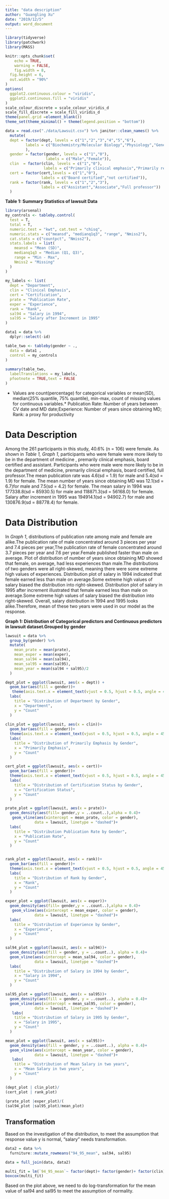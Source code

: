 ```yaml
---
title: "data description"
author: "Guangling Xu"
date: "2019/12/5"
output: word_document
---
```

```r
library(tidyverse)
library(patchwork)
library(MASS)

knitr::opts_chunk$set(
    echo = TRUE,
    warning = FALSE,
    fig.width = 8, 
  fig.height = 6,
  out.width = "90%"
)
options(
  ggplot2.continuous.colour = "viridis",
  ggplot2.continuous.fill = "viridis"
)
scale_colour_discrete = scale_colour_viridis_d
scale_fill_discrete = scale_fill_viridis_d
theme(panel.grid =element_blank()) 
theme_set(theme_minimal() + theme(legend.position = "bottom"))
```


```r
data = read.csv("./data/Lawsuit.csv") %>% janitor::clean_names() %>% 
  mutate(
  dept = factor(dept, levels = c("1","2","3","4","5","6"),
         labels = c("Biochemistry/Molecular Biology","Physiology","Genetics","Pediatrics","Medicine","Surgery")
         ),
  gender = factor(gender, levels = c("1","0"),
                  labels = c("Male","Female")),
  clin  = factor(clin, levels = c("1","0"),
                 labels = c("Primarily clinical emphasis","Primarily research emphasis")),
  cert = factor(cert,levels = c("1","0"),
                labels = c("Board certified","not certified")),
  rank = factor(rank, levels = c("1","2","3"),
                labels = c("Assistant","Associate","Full professor"))
  )
```


**Table 1: Summary Statistics of lawsuit Data**
```r
library(arsenal)
my_controls <- tableby.control(
  test = T,
  total = T,
  numeric.test = "kwt", cat.test = "chisq",
  numeric.stats = c("meansd", "medianq1q3", "range", "Nmiss2"),
  cat.stats = c("countpct", "Nmiss2"),
  stats.labels = list(
    meansd = "Mean (SD)",
    medianq1q3 = "Median (Q1, Q3)",
    range = "Min - Max",
    Nmiss2 = "Missing"
  )
)
 
my_labels <- list(
  dept = "Department",
  clin = "Clinical Emphasis",
  cert = "Certification",
  prate = "Publication Rate",
  exper = "Experience",
  rank = "Rank",
  sal94 = "Salary in 1994",
  sal95 = "Salary after Increment in 1995"
)

data1 = data %>% 
  dplyr::select(-id)

table_two <- tableby(gender ~ .,
  data = data1 ,
  control = my_controls
)
 
summary(table_two,
  labelTranslations = my_labels,
  pfootnote = TRUE,text = FALSE
) 
```

* Values are count(percentage) for categorical variables or mean(SD), median(25% quantile, 75% quantile), min-max, count of missing values for continuous variables.* Publication Rate: Number of years between CV date and MD date;Experience: Number of years since obtaining MD; Rank: a proxy for productivity

Data Description
================================
Among the 261 participants in this study, 40.6% (n = 106) were female. As shown in *Table 1, Graph 1*, participants who were female were more likely to be in the department of medicine , premarily clinical emphasis, board certified and assistant. Participants who were male were more likely to be in the department of medicine, premarily clinical emphasis, board certified, full professor.The mean publication rate was 4.6(sd = 1.9) for male and 5.4(sd = 1.9) for female. The mean number of years since obtaining MD was 12.1(sd = 6.7)for male and 7.5(sd = 4.2) for female. The mean salary in 1994 was 177338.8(sd = 85930.5) for male and 118871.3(sd = 56168.0) for female. Salary after increment in 1995 was 194914.1(sd = 94902.7) for male and 130876.9(sd = 88778.4) for female. 


Data Distribution
================================
In *Graph 1*, distributions of publication rate among male and female are alike.The publication rate of male concentrated around 3 pieces per year and 7.4 pieces per year,The publication rate of female concentrated around 3.7 pieces per year and 7.6 per year.Female published faster than male on average. Plot of distribution of number of years since obtaining MD showed that female, on average, had less experiences than male.The distributions of two genders were all right-skewed, meaning there were some extreme high values of experiences. Distribution plot of salary in 1994 indicated that female earned less than male on average.Some extreme high values of salary biased the distribution into right-skewed. Distribution plot of salary in 1995 after increment illustrated that female earned less than male on average.Some extreme high values of salary biased the distribution into right-skewed. Overall, salary distribution in 1994 and 1995 looks alike.Therefore, mean of these two years were used in our model as the response.

**Graph 1: Distribution of Categorical predictors and Continuous predictors in lawsuit dataset.Grouped by gender**
```r
lawsuit = data %>% 
  group_by(gender) %>% 
  mutate(
    mean_prate = mean(prate),
    mean_exper = mean(exper),
    mean_sal94 = mean(sal94),
    mean_sal95 = mean(sal95),
    mean_year = mean(sal94 + sal95)/2
  )

dept_plot = ggplot(lawsuit, aes(x = dept)) +
  geom_bar(aes(fill = gender))+
   theme(axis.text.x = element_text(vjust = 0.5, hjust = 0.5, angle = 45))+ theme(legend.position = "top")+
  labs(
    title = "Distribution of Department by Gender",
    x = "Department",
    y = "Count"
  )
           
clin_plot = ggplot(lawsuit, aes(x = clin))+
  geom_bar(aes(fill = gender))+
  theme(axis.text.x = element_text(vjust = 0.5, hjust = 0.5, angle = 45))+ theme(legend.position = "top")+
  labs(
    title = "Distribution of Primarily Emphasis by Gender",
    x = "Primarily Emphasis",
    y = "Count"
  )

cert_plot = ggplot(lawsuit, aes(x = cert))+
  geom_bar(aes(fill = gender))+
  theme(axis.text.x = element_text(vjust = 0.5, hjust = 0.5, angle = 45))+ theme(legend.position = "top")+
  labs(
    title = "Distribution of Certification Status by Gender",
    x = "Certification Status",
    y = "Count"
  )

prate_plot = ggplot(lawsuit, aes(x = prate))+
  geom_density(aes(fill= gender,y = ..count..),alpha = 0.4)+
   geom_vline(aes(xintercept = mean_prate, color = gender),
             data = lawsuit, linetype = "dashed")+
  labs(
    title = "Distribution Publication Rate by Gender",
    x = "Publication Rate",
    y = "Count"
  )


rank_plot = ggplot(lawsuit, aes(x = rank))+
  geom_bar(aes(fill = gender))+
  theme(axis.text.x = element_text(vjust = 0.5, hjust = 0.5, angle = 45))+ theme(legend.position = "top")+
  labs(
    title = "Distribution of Rank by Gender",
    x = "Rank",
    y = "Count"
  )

exper_plot = ggplot(lawsuit, aes(x = exper))+
  geom_density(aes(fill= gender,y = ..count..),alpha = 0.4)+
   geom_vline(aes(xintercept = mean_exper, color = gender),
             data = lawsuit, linetype = "dashed")+
  labs(
    title = "Distribution of Experience by Gender",
    x = "Experience",
    y = "Count"
  )

sal94_plot = ggplot(lawsuit, aes(x = sal94))+
  geom_density(aes(fill = gender, y = ..count..), alpha = 0.4)+
  geom_vline(aes(xintercept = mean_sal94, color = gender),
             data = lawsuit, linetype = "dashed")+
  labs(
    title = "Distribution of Salary in 1994 by Gender",
    x = "Salary in 1994",
    y = "Count"
  )

sal95_plot = ggplot(lawsuit, aes(x = sal95))+
  geom_density(aes(fill = gender, y = ..count..), alpha = 0.4)+
  geom_vline(aes(xintercept = mean_sal95, color = gender),
             data = lawsuit, linetype = "dashed")+
   labs(
    title = "Distribution of Salary in 1995 by Gender",
    x = "Salary in 1995",
    y = "Count"
  )

mean_plot = ggplot(lawsuit, aes(x = sal95))+
  geom_density(aes(fill = gender, y = ..count..), alpha = 0.4)+
  geom_vline(aes(xintercept = mean_year, color = gender),
             data = lawsuit, linetype = "dashed")+
   labs(
    title = "Distribution of Mean Salary in two years",
    x = "Mean Salary in two years",
    y = "Count"
  ) 

(dept_plot | clin_plot)/
(cert_plot | rank_plot)
  
(prate_plot |exper_plot)/(
(sal94_plot |sal95_plot)/mean_plot)
```

Transformation
-------------------------
 
Based on the investigation of the distribution, to meet the assumption that response value y is normal, "salary" needs transformation. 

```r
data2 = data %>%
  furniture::mutate_rowmeans("94_95_mean", sal94, sal95)

data = full_join(data, data2)

multi_fit = lm(`94_95_mean`~ factor(dept)+ factor(gender)+ factor(clin)+ factor(cert)+ prate + exper +factor(rank) , data = data)
boxcox(multi_fit)
```
Based on the plot above, we need to do log-transformation for the mean value of sal94 and sal95 to meet the assumption of normality.

